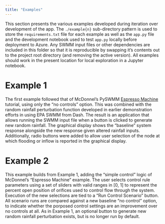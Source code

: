 ```yaml
---
title: "Examples"
---
```


This section presents the various examples developed during iteration over development of the app. The `./example{n}` sub-directory pattern is used to store the `requirements.txt` file for each example as well as the `app.py` file and the development notebook used to test `app.py` locally before deployment to Azure. Any SWMM input files or other dependencies are included in this folder so that it is reproducible by swapping it's contents out to the project root directory (and removing the active version). All examples should work in the present location for local exploration in a Jupyter notebook. 

# Example 1
The first example followed that of McDonnel's PySWMM [Espresso Machine]() tutorial, using only the "no controls" option. This was combined with the random rainfall perturbation function developed in earlier demonstration efforts in using EPA SWMM from Dash. The result is an application that allows running the SWMM input file when a button is clicked to generate new random rainfall. The graphical display shows the "baseline" system response alongside the new response given altered rainfall inputs. Additionally, radio buttons were added to allow user selection of the node at which flooding or inflow is reported in the graphical display. 

# Example 2
This example builds from Example 1, adding the "simple control" logic of McDonnel's "Espresso Machine" example. The user selects control rule parameters using a set of sliders with valid ranges in [0, 1] to represent the percent open position of orifices used to control flow through the system. Execution of the new selections are tied to a "Run Control Scenario" button. All scenario runs are compared against a new baseline "no control" option, to indicate whether the porposed control settings are an improvement over no controls at all. As in Example 1, an optional button to generate new random rainfall perturbation exists, but is no longer run by default.  


